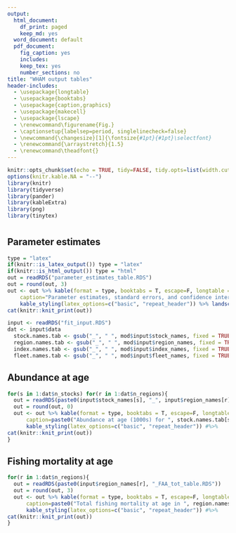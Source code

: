 ```yaml
---
output:
  html_document:
    df_print: paged
    keep_md: yes
  word_document: default
  pdf_document:
    fig_caption: yes
    includes:
    keep_tex: yes
    number_sections: no
title: "WHAM output tables"
header-includes:
  - \usepackage{longtable}
  - \usepackage{booktabs}
  - \usepackage{caption,graphics}
  - \usepackage{makecell}
  - \usepackage{lscape}
  - \renewcommand\figurename{Fig.}
  - \captionsetup{labelsep=period, singlelinecheck=false}
  - \newcommand{\changesize}[1]{\fontsize{#1pt}{#1pt}\selectfont}
  - \renewcommand{\arraystretch}{1.5}
  - \renewcommand\theadfont{}
---
```



```r
knitr::opts_chunk$set(echo = TRUE, tidy=FALSE, tidy.opts=list(width.cutoff=60), warning = FALSE, message = FALSE, fig.align = "center")
options(knitr.kable.NA = "--")
library(knitr)
library(tidyverse)
library(pander)
library(kableExtra)
library(png)
library(tinytex)
```

# {.tabset}

## Parameter estimates

```r
type = "latex"
if(knitr::is_latex_output()) type = "latex"
if(knitr::is_html_output()) type = "html"
out = readRDS("parameter_estimates_table.RDS")
out = round(out, 3)
out <- out %>% kable(format = type, booktabs = T, escape=F, longtable = T, row.names = T,label = "par-table",
    caption="Parameter estimates, standard errors, and confidence intervals. Rounded to 3 decimal places.") %>%
    kable_styling(latex_options=c("basic", "repeat_header")) %>% landscape()
cat(knitr::knit_print(out))

input <- readRDS("fit_input.RDS")
dat <- input$data
  stock.names.tab <- gsub("_", " ", mod$input$stock_names, fixed = TRUE)
  region.names.tab <- gsub("_", " ", mod$input$region_names, fixed = TRUE)
  index.names.tab <- gsub("_", " ", mod$input$index_names, fixed = TRUE)
  fleet.names.tab <- gsub("_", " ", mod$input$fleet_names, fixed = TRUE)
```

## Abundance at age

```r
for(s in 1:dat$n_stocks) for(r in 1:dat$n_regions){
  out = readRDS(paste0(input$stock_names[s], "_", input$region_names[r], "_NAA_table.RDS"))
  out = round(out, 0)
  out <- out %>% kable(format = type, booktabs = T, escape=F, longtable = T, row.names = T, label = paste0("S-",s, "-R-",r, "-NAA-table"), 
      caption=paste0("Abundance at age (1000s) for ", stock.names.tab[s], " in ", region.names.tab[r],".")) %>%
      kable_styling(latex_options=c("basic", "repeat_header")) #%>%
cat(knitr::knit_print(out))
}
```

## Fishing mortality at age

```r
for(r in 1:dat$n_regions){
  out = readRDS(paste0(input$region_names[r], "_FAA_tot_table.RDS"))
  out = round(out, 3)
  out <- out %>% kable(format = type, booktabs = T, escape=F, longtable = T, row.names = T, label = paste0("R-", r, "-FAA-tot-table"),
      caption=paste0("Total fishing mortality at age in ", region.names.tab[r], ".")) %>%
      kable_styling(latex_options=c("basic", "repeat_header")) #%>%
cat(knitr::knit_print(out))
}
```
